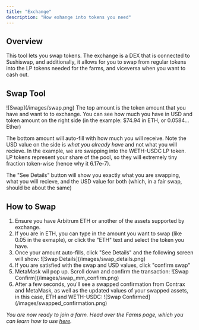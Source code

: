 ```yaml
---
title: "Exchange"
description: "How exhange into tokens you need"
---
```


## Overview

This tool lets you swap tokens. The exchange is a DEX that is connected to Sushiswap, and additionally, it allows for you to swap from regular tokens into the LP tokens needed for the farms, and viceversa when you want to cash out.

## Swap Tool

<Frame>![Swap](/images/swap.png)</Frame>
The top amount is the token amount that you have and want to to exchange. You can
see how much you have in USD and token amount on the right side (in the example:
$74.94 in ETH, or 0.0584... Ether)

The bottom amount will auto-fill with how much you will receive. Note the USD value on the side is _what you already have_ and not what you will recieve. In the example, we are swapping into the WETH-USDC LP token. LP tokens represent your share of the pool, so they will extremely tiny fraction token-wise (hence why it 6.17e-7).

The "See Details" button will show you exactly what you are swapping, what you will recieve, and the USD value for both (which, in a fair swap, should be about the same)

## How to Swap

1. Ensure you have Arbitrum ETH or another of the assets supported by exchange.
2. If you are in ETH, you can type in the amount you want to swap (like 0.05 in the exmaple), or click the "ETH" text and select the token you have.
3. Once your amount auto-fills, click "See Details" and the following screen will show:
   <Frame>![Swap Details](/images/swap_details.png)</Frame>
4. If you are satisfied with the swap and USD values, click "confirm swap"
5. MetaMask wil pop up. Scroll down and confirm the transaction:
   <Frame>![Swap Confirm](/images/swap_mm_confirm.png)</Frame>
6. After a few seconds, you'll see a swapped confirmation from Contrax and MetaMask, as well as the updated values of your swapped assets, in this case, ETH and WETH-USDC:
   <Frame>![Swap Confirmed](/images/swapped_confirmation.png)</Frame>

_You are now ready to join a farm. Head over the Farms page, which you can learn how to use [here](../contrax-dapp/farms)._
